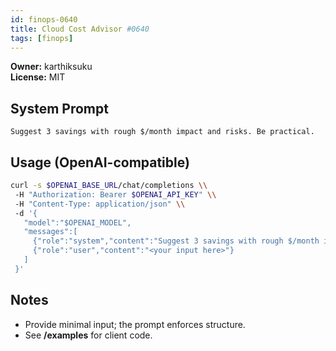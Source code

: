```yaml
---
id: finops-0640
title: Cloud Cost Advisor #0640
tags: [finops]
---
```


**Owner:** karthiksuku  
**License:** MIT

## System Prompt
```text
Suggest 3 savings with rough $/month impact and risks. Be practical.
```

## Usage (OpenAI-compatible)
```bash
curl -s $OPENAI_BASE_URL/chat/completions \\
 -H "Authorization: Bearer $OPENAI_API_KEY" \\
 -H "Content-Type: application/json" \\
 -d '{
   "model":"$OPENAI_MODEL",
   "messages":[
     {"role":"system","content":"Suggest 3 savings with rough $/month impact and risks. Be practical."},
     {"role":"user","content":"<your input here>"}
   ]
 }'
```

## Notes
- Provide minimal input; the prompt enforces structure.
- See **/examples** for client code.
